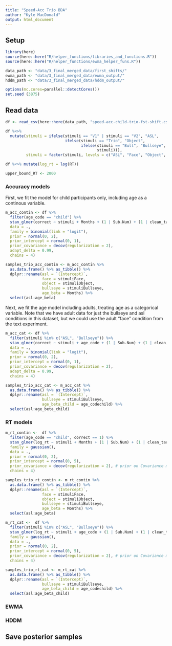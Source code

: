 ```yaml
---
title: "Speed-Acc Trio BDA"
author: "Kyle MacDonald"
output: html_document
---
```


## Setup

```r
library(here)
source(here::here("R/helper_functions/libraries_and_functions.R"))
source(here::here("R/helper_functions/ewma_helper_funs.R"))

data_path <- "data/3_final_merged_data/first_shifts/"
ewma_path <- "data/3_final_merged_data/ewma_output/"
hddm_path <- "data/3_final_merged_data/hddm_output/"

options(mc.cores=parallel::detectCores())
set.seed (3875)
```

## Read data

```r
df <- read_csv(here::here(data_path, "speed-acc-child-trio-fst-shift.csv"))

df %<>% 
  mutate(stimuli = ifelse(stimuli == "V1" | stimuli == "V2", "ASL", 
                          ifelse(stimuli == "Trio", "Object", 
                                 ifelse(stimuli == "Bull", "Bullseye",
                                        stimuli))),
         stimuli = factor(stimuli, levels = c("ASL", "Face", "Object", "Bullseye")))

df %<>% mutate(log_rt = log(RT))
```

```r
upper_bound_RT <- 2000
```

### Accuracy models

First, we fit the model for child participants only, including age as a continous variable. 

```r
m_acc_contin <- df %>% 
  filter(age_code == "child") %>% 
  stan_glmer(correct ~ stimuli + Months + (1 | Sub.Num) + (1 | clean_target_img), 
  data = .,
  family = binomial(link = "logit"), 
  prior = normal(0, 2),
  prior_intercept = normal(0, 1),
  prior_covariance = decov(regularization = 2), 
  adapt_delta = 0.99,
  chains = 4)

samples_trio_acc_contin <- m_acc_contin %>% 
  as.data.frame() %>% as_tibble() %>% 
  dplyr::rename(asl = `(Intercept)`,
                face = stimuliFace,
                object = stimuliObject,
                bullseye = stimuliBullseye,
                age_beta = Months) %>% 
  select(asl:age_beta)
```

Next, we fit the age model including adults, treating age as a categorical variable. Note that we have adult data for just the bullseye and asl conditions in this dataset, but we could use the adult "face" condition from the text experiment. 

```r
m_acc_cat <- df %>% 
  filter(stimuli %in% c("ASL", "Bullseye")) %>% 
  stan_glmer(correct ~ stimuli + age_code + (1 | Sub.Num) + (1 | clean_target_img), 
  data = .,
  family = binomial(link = "logit"), 
  prior = normal(0, 2),
  prior_intercept = normal(0, 1),
  prior_covariance = decov(regularization = 2), 
  adapt_delta = 0.99,
  chains = 4)

samples_trio_acc_cat <- m_acc_cat %>% 
  as.data.frame() %>% as_tibble() %>% 
  dplyr::rename(asl = `(Intercept)`,
                bullseye = stimuliBullseye,
                age_beta_child = age_codechild) %>% 
  select(asl:age_beta_child)
```

### RT models

```r
m_rt_contin <-  df %>% 
  filter(age_code == "child", correct == 1) %>% 
  stan_glmer(log_rt ~ stimuli + Months + (1 | Sub.Num) + (1 | clean_target_img), 
  family = gaussian(),
  data = .,
  prior = normal(0, 2), 
  prior_intercept = normal(0, 5),
  prior_covariance = decov(regularization = 2), # prior on Covariance matrices for mixed effects model
  chains = 4)

samples_trio_rt_contin <- m_rt_contin %>% 
  as.data.frame() %>% as_tibble() %>% 
  dplyr::rename(asl = `(Intercept)`,
                face = stimuliFace,
                object = stimuliObject,
                bullseye = stimuliBullseye,
                age_beta = Months) %>% 
  select(asl:age_beta)
```

```r
m_rt_cat <-  df %>% 
  filter(stimuli %in% c("ASL", "Bullseye")) %>% 
  stan_glmer(log_rt ~ stimuli + age_code + (1 | Sub.Num) + (1 | clean_target_img), 
  family = gaussian(),
  data = .,
  prior = normal(0, 2), 
  prior_intercept = normal(0, 5),
  prior_covariance = decov(regularization = 2), # prior on Covariance matrices for mixed effects model
  chains = 4)

samples_trio_rt_cat <- m_rt_cat %>% 
  as.data.frame() %>% as_tibble() %>% 
  dplyr::rename(asl = `(Intercept)`,
                bullseye = stimuliBullseye,
                age_beta_child = age_codechild) %>% 
  select(asl:age_beta_child)
```

### EWMA

### HDDM

## Save posterior samples
